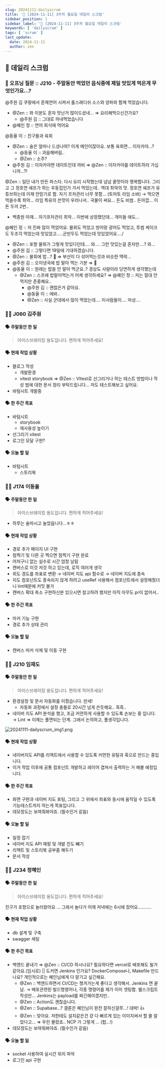 ```yaml
---
slug: 20241111-dailyscrum
title: '🏃 [2024-11-11] 3주차 월요일 데일리 스크럼'
sidebar_position: 1
sidebar_label: '🏃 [2024-11-11] 3주차 월요일 데일리 스크럼'
keywords: [ 'dailyscrum' ]
tags: [ 'scrum' ]
last_update:
  date: 2024-11-11
  author: zen
---
```



## 🏃 데일리 스크럼

### 🤔 오프닝 질문 :: J210 - 주말동안 먹었던 음식중에 제일 맛있게 먹은게 무엇인가요…?

@주원 김 쿠팡에서 훈제연어 시켜서 홀스래디쉬 소스와 양파와 함께 먹었습니다.

- @Zen :: 와 이분도 혼자 맛난거 많이드셨네… ⇒ 요리해먹으신건가요?
    - @주원 김 :: 그대로 꺼내먹었습니다
- @혜인 정 :: 연어 회식때 먹어요

@동율 이 :: 친구들과 육회

- @Zen :: 술은 얼마나 드셨나여? 이게 메인이잖아요. 보통 육회면… 이자카야…?
    - @동율 이 :: 과음해버림..
    - @Zen :: 소주?
- @주원 김 :: 이자카야면 데이트인데 까비 ⇒ @Zen :: 이자카야를 데이트하러 가십니까…?!

@Zen :: 일단 내가 만든 파스타. 다시 요리 시작했는데 넘넘 꿀맛이라 행복합니다. 그리고 그 정호연 쉐프가 하는 우동집인가 가서 먹었는데.. 역대 최악의 맛. 정호연 쉐프가 유튜브하는데 이제 안믿기로 함. 자기
프차관리 너무 못함… (토마토 라임 소바) → 먹으면 먹을수록 최악… 라임 특유의 쓴맛이 우러나서.. 국물이 써요… 돈도 비쌈.. 돈아깝… 이돈 두끼 2번..

- 백종원 아재… 자기프차관리 최악… 이번에 상장했던데… 개미들 애도…

@혜인 정 :: 저 진짜 많이 먹었어요. 물회도 먹었고 방어랑 광어도 먹었고, 투썸 케이크도 두조각 먹었는데 맛있었고…..군만두도 먹었는데 맛있었어요…./

- @Zen :: 포항 물회가 그렇게 맛있다던데…. 와…. 그런 맛있는걸 혼자만….? 와…
- @주원 김 :: 그렇다면 19일에 기대하겠습니다.
- @Zen :: 물회에 밥…? 🤮 ⇒ 부산이 다 섞어먹는것과 비슷한 맥락…
- @주원 김 :: 오이냉국에 밥 말아 먹는 기분 ⇒ 🤮
- @동율 이 :: 원래는 밥을 안 말아 먹군요..? 경상도 사람이라 당연하게 생각했는데
    - @Zen :: 스프에 밥말아먹는거 어케 생각하세요? ⇒ @혜인 정 :: 저는 절대 안먹지만 존중해요..
        - @주원 김 :: 괜찮은거 같아요.
        - @동율 이 :: 에바..
        - @Zen :: 사실 군대에서 많이 먹었는데…. 이사람들이…. 마상….

### 🧑‍💻 J060 김주원

#### 🗣️ 주말동안 한 일

> 아이스브레이킹 용도입니다. 편하게 적어주세요!
>

#### 🗣️ 현재 작업 상황

- 블로그 작성
    - 개발환경
    - vitest storybook ⇒ @Zen :: VItest로 선그리거나 하는 테스트 방법이나 작성 법에 대한 문서 정리 부탁드립니다… 저도 테스트해보고 싶어요.
- 바텀시트 개발중

<ReactPlayer playing controls url="/video/20241111-dailyscrum.mp4"></ReactPlayer>

#### 🗣️ 한 주간 목표

- 바텀시트
    - storybook
    - 재사용성 높이기
- 선그리기 vitest
- 로그인 모달 구현?

#### 🗣️ 오늘 할 일

- 바텀시트
    - 스토리북

### 🧑‍💻 J174 이동율

#### 🗣️ 주말동안 한 일

> 아이스브레이킹 용도입니다. 편하게 적어주세요!
>

- 하루는 술마시고 놀았읍니다…ㅎㅎ

#### 🗣️ 현재 작업 상황

- 경로 추가 페이지 UI 구현
- 점찍기 및 다른 곳 찍으면 점찍기 구현 완료
- 어처구니 없는 실수로 시간 엄청 날림
- 캔버스로 이것 저것 하고 있는데, 로직 여러개 생각
- 위도 경도를 좌표로 변환 → 네이버 지도 api 함수로 → 네이버 지도에 종속
- 지도 컴포넌트도 종속되지 않게 하려고 useRef 사용해서 컴포넌트에서 설정해줬더니 lint때문에 커밋 불가
- 캔버스 확대 축소 구현하신분 있으시면 참고하려 했지만 아직 아무도 pr이 없어서..

#### 🗣️ 한 주간 목표

- 마커 기능 구현
- 경로 추가 상태 관리

#### 🗣️ 오늘 할 일

- 캔버스 마커 삭제 및 이동 구현

### 🧑‍💻 J210 임재도

#### 🗣️ 주말동안 한 일

> 아이스브레이킹 용도입니다. 편하게 적어주세요!
>

- 환경설정 및 문서 자동화를 이뤘습니다. 만세!
    - 자동화 과정에서 설정 충돌로 20시간 넘게 쓴듯해요.. 흑흑..
- 네이버 지도 API 분석을 했고, 조금 커먼하게 사용할 수 있도록 손보는 중 입니다. → Lint ⇒ 이제는 풀면되는 단계. 그래서 논의하고, 풀생각입니다.

![20241111-dailyscrum_img1.png](img/20241111-dailyscrum_img1.png)

#### 🗣️ 현재 작업 상황

- 네이버지도 API를 리액트에서 사용할 수 있도록 커먼한 유틸과 훅으로 만드는 중입니다.
- 이거 작업 이후에 공통 컴포넌트 개발하고 레이어 겹쳐서 출력하는 거 해볼 예정입니다.

#### 🗣️ 한 주간 목표

- 화면 구현과 네이버 지도 포팅, 그리고 그 위에서 좌표와 동시에 움직일 수 있도록 기능테스트까지 하는게 목표입니다.
- 데모정도는 보여줘봐야죠. (필수인거 같음)

#### 🗣️ 오늘 할 일

- 일정 잡기
- 네이버 지도 API 매핑 및 개발 진도 뺴기
- 리액트 및 스토리북 공부좀 해두기
- 문서 작성

### 🧑‍💻 J234 정혜인

#### 🗣️ 주말동안 한 일

> 아이스브레이킹 용도입니다. 편하게 적어주세요!
>

친구가 포항으로 놀러왔어요 … 그래서 놀다가 어제 저녁에는 6시에 잤어요………..

#### 🗣️ 현재 작업 상황

- db 설계 및 구축
- swagger 세팅

#### 🗣️ 한 주간 목표

- 백엔드 끝내기 ⇒ @Zen :: CI/CD 하시나요? 필요하다면 vercel로 배포해도 될거같아요.(임시로) || 도커면 Jenkins 인가요? DockerCompose나, Makefile 만드나요? 개인적으로는
  혜인님에게 다 맡기고 싶긴해요.
    - @Zen :: 백앤드하면서 CI/CD는 챙겨가는게 좋다고 생각해서. Jenkins 면 끝남. → 배포관련된 빌드명령어나, 각종 명령어를 제가 이미 셋팅함. 쉘스크립트 작성만… Jenkins는
      payload를 짜긴해야겠지만..
    - @Zen :: Action도 괜찮습니다.
    - @Zen :: Supabase…? 결론은 혜인님이 완전 잘하신걸루…! 대박! 👍
    - @Zen :: 맞아요. 저한테도 설치같은건 걍 다 빠르게 있는 이미지써서 할 줄 알았다고… ⇒ 우린 몰랐죠.. NCP 가 그렇게 … (헙…!)
- 데모정도는 보여줘봐야죠. (필수인거 같음)

#### 🗣️ 오늘 할 일

- socket 사용하여 실시간 위치 파악
- 로그인 api 구현